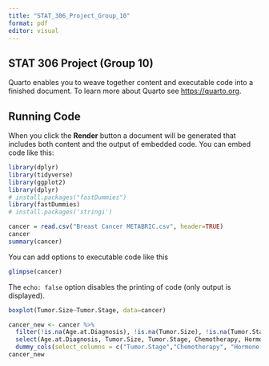 ```yaml
---
title: "STAT_306_Project_Group_10"
format: pdf
editor: visual
---
```


## STAT 306 Project (Group 10)

Quarto enables you to weave together content and executable code into a finished document. To learn more about Quarto see <https://quarto.org>.

## Running Code

When you click the **Render** button a document will be generated that includes both content and the output of embedded code. You can embed code like this:

```r
library(dplyr)
library(tidyverse)
library(ggplot2)
library(dplyr)
# install.packages("fastDummies")
library(fastDummies)
# install.packages('stringi')
```

```r
cancer = read.csv("Breast Cancer METABRIC.csv", header=TRUE)
cancer
summary(cancer)
```

You can add options to executable code like this

```r
glimpse(cancer)
```

The `echo: false` option disables the printing of code (only output is displayed).

```r
boxplot(Tumor.Size~Tumor.Stage, data=cancer)
```

```r
cancer_new <- cancer %>% 
  filter(!is.na(Age.at.Diagnosis), !is.na(Tumor.Size), !is.na(Tumor.Stage), !is.na(Chemotherapy), !is.na(Hormone.Therapy), !is.na(Radio.Therapy), !is.na(Overall.Survival..Months.)) %>% 
  select(Age.at.Diagnosis, Tumor.Size, Tumor.Stage, Chemotherapy, Hormone.Therapy, Radio.Therapy, Overall.Survival..Months.) %>% 
  dummy_cols(select_columns = c("Tumor.Stage","Chemotherapy", "Hormone.Therapy", "Radio.Therapy"), remove_selected_columns = TRUE, remove_first_dummy  = TRUE)
cancer_new
```
